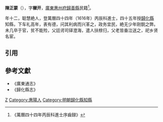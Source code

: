 '''陳正蒙'''（{{bd|?||?|}}），字'''穉开'''，[[廣東|廣東]][[惠州府|惠州府]][[歸善縣|歸善縣]]民籍<ref>《萬曆四十四年丙辰科進士序齒録》</ref>。

年十二，聪慧絶人，登萬曆四十四年（1616年）丙辰科進士，四十五年授[[歸化縣|歸化縣]]知縣，下车礼高年，表有德，问其利病而兴革之，政务宜民，絶无少年刚鋭之弊。未几卒于官，贫不能殓，父廷谔司铎澄海，遣人扶榇归，父老皆垂泣送之，祀乡贤名宦。

==引用==
{{reflist}}

==參考文獻==
*《廣東通志》
*《歸化縣志》

{{萬曆四十四年丙辰科殿試金榜}}
{{DEFAULTSORT:Chen陳}}
[[Category:陳姓|Z]]
[[Category:惠陽人|Category:惠陽人]]
[[Category:明朝歸化縣知縣|Category:明朝歸化縣知縣]]